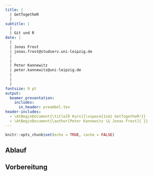 ```yaml
---
title: |
  | GetTogetheR 
  |
subtitle: |
  |
  | Git und R
date: | 
  |
  | Jonas Frost
  | jonas.frost@studserv.uni-leipzig.de
  |
  |
  | Peter Kannewitz                       
  | peter.kannewitz@uni-leipzig.de
  |
  | 
  |                                                                                     12. April 2023 
fontsize: 9 pt
output: 
  beamer_presentation:
    includes:
      in_header: preambel.tex
header-includes: 
  - \AtBeginDocument{\title[R Kurs]{\vspace{1cm} GetTogetheR!}}
  - \AtBeginDocument{\author[Peter Kannewitz \& Jonas Frost]{ }}
---
```


```r
knitr::opts_chunk$set(echo = TRUE, cache = FALSE)
```


## Ablauf

\tableofcontents

## Vorbereitung

